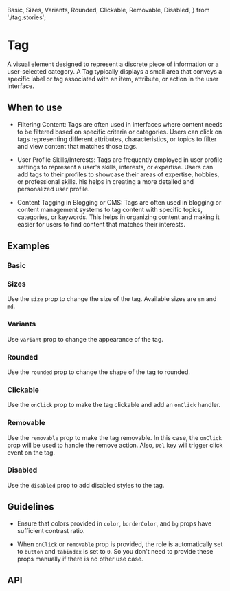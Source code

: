  Basic,
  Sizes,
  Variants,
  Rounded,
  Clickable,
  Removable, Disabled,
} from './tag.stories';

<Meta of={Tag} />

# Tag

A visual element designed to represent a discrete piece of information or a user-selected category. A Tag typically
displays a small area that conveys a specific label or tag associated with an item, attribute, or action in the user
interface.

## When to use

- Filtering Content: Tags are often used in interfaces where content needs to be filtered based on specific criteria or
  categories. Users can click on tags representing different attributes, characteristics, or topics to filter and view
  content that matches those tags.

- User Profile Skills/Interests: Tags are frequently employed in user profile settings to represent a user's skills,
  interests, or expertise. Users can add tags to their profiles to showcase their areas of expertise, hobbies, or
  professional skills. his helps in creating a more detailed and personalized user profile.

- Content Tagging in Blogging or CMS: Tags are often used in blogging or content management systems to tag content with
  specific topics, categories, or keywords. This helps in organizing content and making it easier for users to find
  content that matches their interests.

## Examples

### Basic

<Canvas of={Basic} />

### Sizes

Use the `size` prop to change the size of the tag. Available sizes are `sm` and `md`.

<Canvas of={Sizes} />

### Variants

Use `variant` prop to change the appearance of the tag.

<Canvas of={Variants} />

### Rounded

Use the `rounded` prop to change the shape of the tag to rounded.

<Canvas of={Rounded} />

### Clickable

Use the `onClick` prop to make the tag clickable and add an `onClick` handler.

<Canvas of={Clickable} />

### Removable

Use the `removable` prop to make the tag removable. In this case, the `onClick` prop will be used to handle the remove
action. Also, `Del` key will trigger click event on the tag.

<Canvas of={Removable} />

### Disabled

Use the `disabled` prop to add disabled styles to the tag.

<Canvas of={Disabled} />


## Guidelines

- Ensure that colors provided in `color`, `borderColor`, and `bg` props have sufficient contrast ratio.

- When `onClick` or `removable` prop is provided, the role is automatically set to `button` and `tabindex` is set to
  `0`. So you don't need to provide these props manually if there is no other use case.

## API

<ArgTypes />
